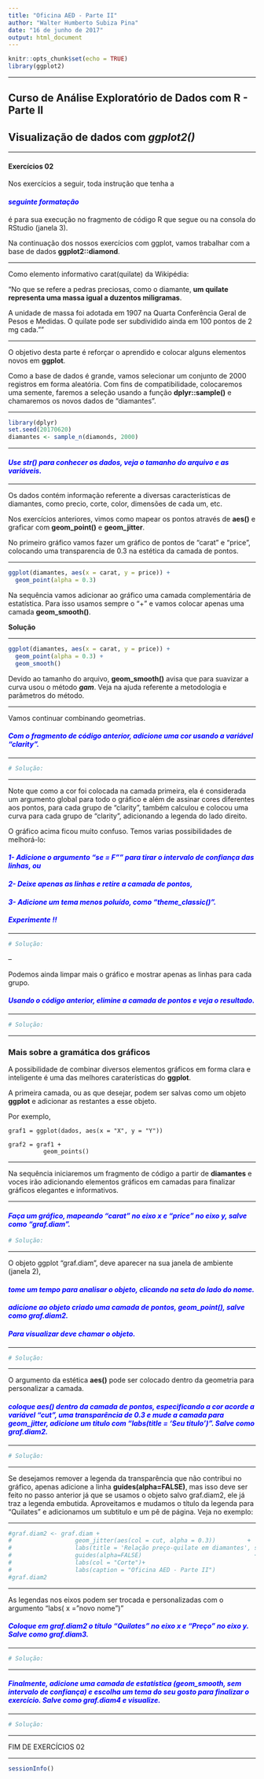 ---
title: "Oficina AED - Parte II"
author: "Walter Humberto Subiza Pina"
date: "16 de junho de 2017"
output: html_document
---

```{r setup, include=FALSE}
knitr::opts_chunk$set(echo = TRUE)
library(ggplot2)
```

---

## Curso de Análise Exploratório de Dados com R - Parte II
## Visualização de dados com _ggplot2()_

---

#### Exercícios 02

Nos exercícios a seguir, toda instrução que tenha a 

#### **_<span style="color:blue">seguinte formatação</span>_**

é para sua execução no fragmento de código R que segue ou na consola do RStudio (janela 3).

Na continuação dos nossos exercícios com ggplot, vamos trabalhar com a base de dados **ggplot2::diamond**.

---

Como elemento informativo carat(quilate) da Wikipédia:

"No que se refere a pedras preciosas, como o diamante, **um quilate representa uma massa igual a duzentos miligramas**. 

A unidade de massa foi adotada em 1907 na Quarta Conferência Geral de Pesos e Medidas. O quilate pode ser subdividido ainda em 100 pontos de 2 mg cada.""

---

O objetivo desta parte é reforçar o aprendido e colocar alguns elementos novos em **ggplot**.

Como a base de dados é grande, vamos selecionar um conjunto de 2000 registros em forma aleatória. Com fins de compatibilidade, colocaremos uma semente, faremos a seleção usando a função **dplyr::sample()** e chamaremos os novos dados de "diamantes".

---

```{r message = FALSE}
library(dplyr)
set.seed(20170620)
diamantes <- sample_n(diamonds, 2000)
```

---

#### **_<span style="color:blue">Use str() para conhecer os dados, veja o tamanho do arquivo e as variáveis.</span>_**

---

Os dados contém informação referente a diversas características de diamantes, como precio, corte, color, dimensões de cada um, etc.

Nos exercícios anteriores, vimos como mapear os pontos através de **aes()** e graficar com **geom_point()** e **geom_jitter**.

No primeiro gráfico vamos fazer um gráfico de pontos de "carat" e "price", colocando uma transparencia de 0.3 na estética da camada de pontos.

---

```{r}
ggplot(diamantes, aes(x = carat, y = price)) +
  geom_point(alpha = 0.3)
```

Na sequência vamos adicionar ao gráfico uma camada complementária de estatística. Para isso usamos sempre o "+" e vamos colocar apenas uma camada **geom_smooth()**.

**Solução**

---

```{r}
ggplot(diamantes, aes(x = carat, y = price)) +
  geom_point(alpha = 0.3) +
  geom_smooth()
```

Devido ao tamanho do arquivo, **geom_smooth()** avisa que para suavizar a curva usou o método _**gam**_. Veja na ajuda referente a metodologia e parâmetros do método.

---

Vamos continuar combinando geometrias.

#### **_<span style="color:blue">Com o fragmento de código anterior, adicione uma cor usando a variável "clarity".</span>_**

---

```{r}
# Solução:


```

---

Note que como a cor foi colocada na camada primeira, ela é considerada um argumento global para todo o gráfico e além de assinar cores diferentes aos pontos, para cada grupo de "clarity", também calculou e colocou uma curva para cada grupo de "clarity", adicionando a legenda do lado direito. 

O gráfico acima ficou muito confuso. Temos varias possibilidades de melhorá-lo:


#### **_<span style="color:blue">1- Adicione o argumento "se = F"" para tirar o intervalo de confiança das linhas, ou</span>_**

#### **_<span style="color:blue">2- Deixe apenas as linhas e retire a camada de pontos,</span>_**

#### **_<span style="color:blue">3- Adicione um tema menos poluído, como "theme_classic()".</span>_** 
 
#### **_<span style="color:blue">Experimente !!_</span>**

---

```{r}
# Solução:


```

--

Podemos ainda limpar mais o gráfico e mostrar apenas as linhas para cada grupo.

#### **_<span style="color:blue">Usando o código anterior, elimine a camada de pontos e veja o resultado.</span>_**

---

```{r}
# Solução:


```

---

### Mais sobre a **gramática dos gráficos**

A possibilidade de combinar diversos elementos gráficos em forma clara e inteligente é uma das melhores caraterísticas do **ggplot**. 

A primeira camada, ou as que desejar, podem ser salvas como um objeto **ggplot** e adicionar as restantes a esse objeto.

Por exemplo, 

    graf1 = ggplot(dados, aes(x = "X", y = "Y"))
    
    graf2 = graf1 +
              geom_points()

---

Na sequência iniciaremos um fragmento de código a partir de **diamantes** e voces irão adicionando elementos gráficos em camadas para finalizar gráficos elegantes e informativos.

---

#### **_<span style="color:blue">Faça um gráfico, mapeando "carat" no eixo x e "price" no eixo y, salve como "graf.diam".</span>_**


```{r}
# Solução:


```

---

O objeto ggplot "graf.diam", deve aparecer na sua janela de ambiente (janela 2),

#### **_<span style="color:blue">tome um tempo para analisar o objeto, clicando na seta do lado do nome.</span>_**

#### **_<span style="color:blue">adicione ao objeto criado uma camada de pontos, geom_point(), salve como graf.diam2.</span>_**

#### **_<span style="color:blue">Para visualizar deve chamar o objeto.</span>_**

---

```{r}
# Solução:


```

---

O argumento da estética **aes()** pode ser colocado dentro da geometria para personalizar a camada.


#### **_<span style="color:blue">coloque aes() dentro da camada de pontos, especificando a cor acorde a variável "cut", uma transparência de 0.3 e mude a camada para geom_jitter, adicione um titulo com "labs(title = 'Seu titulo')". Salve como graf.diam2.</span>_**

---

```{r}
# Solução:


```

---

Se desejamos remover a legenda da transparência que não contribui no gráfico, apenas adicione a linha
**guides(alpha=FALSE)**, mas isso deve ser feito no passo anterior já que se usamos o objeto salvo graf.diam2, ele já traz a legenda embutida. Aproveitamos e mudamos o título da legenda para "Quilates" e adicionamos um subtitulo e um pê de página. Veja no exemplo:

---

```{r}
#graf.diam2 <- graf.diam +
#                  geom_jitter(aes(col = cut, alpha = 0.3))         +
#                  labs(title = 'Relação preço-quilate em diamantes', subtitle = "Fonte = ggplot2::diamonds") +
#                  guides(alpha=FALSE)                                +
#                  labs(col = "Corte")+
#                  labs(caption = "Oficina AED - Parte II")
#graf.diam2
```

---

As legendas nos eixos podem ser trocada e personalizadas com o argumento "labs( x = "novo nome")"

#### **_<span style="color:blue">Coloque em graf.diam2 o título "Quilates" no eixo x e "Preço" no eixo y. Salve como graf.diam3.</span>_**

---

```{r}
# Solução:


```

---

#### **_<span style="color:blue">Finalmente, adicione uma camada de estatística (geom_smooth, sem intervalo de confiança) e escolha um tema do seu gosto para finalizar o exercício. Salve como graf.diam4 e visualize.</span>_**

---

```{r}
# Solução:


```


---

FIM DE EXERCÍCIOS 02

---

```{r}
sessionInfo()

```